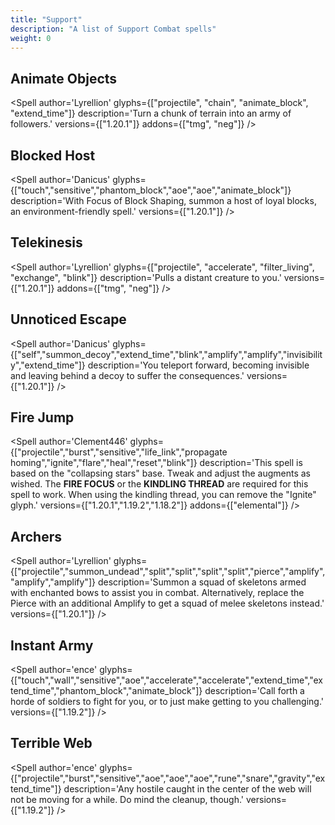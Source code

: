 ```yaml
---
title: "Support"
description: "A list of Support Combat spells"
weight: 0
---
```



## Animate Objects
<Spell
    author='Lyrellion'
    glyphs={["projectile", "chain", "animate_block", "extend_time"]}
    description='Turn a chunk of terrain into an army of followers.'
    versions={["1.20.1"]}
    addons={["tmg", "neg"]}
/>

## Blocked Host
<Spell
    author='Danicus'
    glyphs={["touch","sensitive","phantom_block","aoe","aoe","animate_block"]}
    description='With Focus of Block Shaping, summon a host of loyal blocks, an environment-friendly spell.'
    versions={["1.20.1"]}
/>

## Telekinesis
<Spell
    author='Lyrellion'
    glyphs={["projectile", "accelerate", "filter_living", "exchange", "blink"]}
    description='Pulls a distant creature to you.'
    versions={["1.20.1"]}
    addons={["tmg", "neg"]}
/>

## Unnoticed Escape
<Spell
    author='Danicus'
    glyphs={["self","summon_decoy","extend_time","blink","amplify","amplify","invisibility","extend_time"]}
    description='You teleport forward, becoming invisible and leaving behind a decoy to suffer the consequences.'
    versions={["1.20.1"]}
/>

## Fire Jump
<Spell
    author='Clement446'
    glyphs={["projectile","burst","sensitive","life_link","propagate homing","ignite","flare","heal","reset","blink"]}
    description='This spell is based on the &quot;collapsing stars&quot; base.
Tweak and adjust the augments as wished.
The **FIRE FOCUS** or the **KINDLING THREAD** are required for this spell to work.
When using the kindling thread, you can remove the &quot;Ignite&quot; glyph.'
    versions={["1.20.1","1.19.2","1.18.2"]}
    addons={["elemental"]}
/>

## Archers
<Spell
    author='Lyrellion'
    glyphs={["projectile","summon_undead","split","split","split","split","pierce","amplify","amplify","amplify"]}
    description='Summon a squad of skeletons armed with enchanted bows to assist you in combat. Alternatively, replace the Pierce with an additional Amplify to get a squad of melee skeletons instead.'
    versions={["1.20.1"]}
/>

## Instant Army
<Spell
    author='ence'
    glyphs={["touch","wall","sensitive","aoe","accelerate","accelerate","extend_time","extend_time","phantom_block","animate_block"]}
    description='Call forth a horde of soldiers to fight for you, or to just make getting to you challenging.'
    versions={["1.19.2"]}
/>

## Terrible Web
<Spell
    author='ence'
    glyphs={["projectile","burst","sensitive","aoe","aoe","aoe","rune","snare","gravity","extend_time"]}
    description='Any hostile caught in the center of the web will not be moving for a while. Do mind the cleanup, though.'
    versions={["1.19.2"]}
/>
